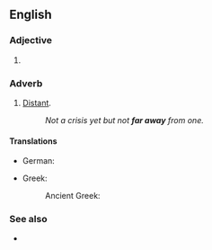 {{also|faraway}}

==English==

===Adjective===
{{en-adj|-}}

# {{alternative spelling of|faraway|lang=en}}

===Adverb===
{{en-adv|farther away|sup=farthest away}}

# [[distant|Distant]].
#: ''Not a crisis yet but not '''far away''' from one.''

====Translations====
{{trans-top|distant}}
* German: {{t|de|weit weg}}
{{trans-mid}}
* Greek:
*: Ancient Greek: {{t|grc|πόρρω}}
{{trans-bottom}}

===See also===
* {{l|en|far and away}}